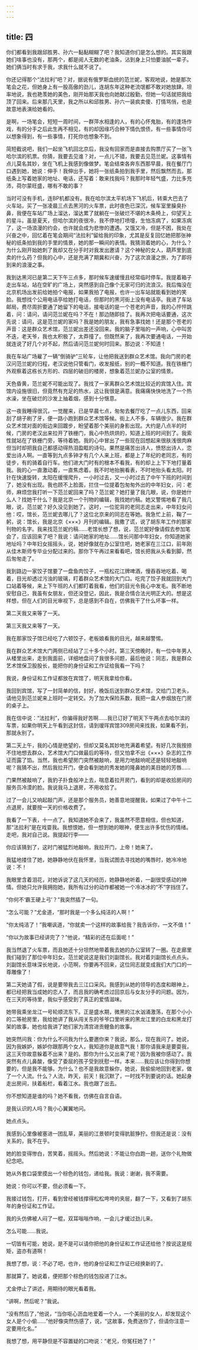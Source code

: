 ```yaml
---
---
---
```

title: 四
---





你们都看到我跟邱胜男、孙六一黏黏糊糊了吧？我知道你们是怎么想的。其实我跟她们啥事也没有，那两个，都是阅人无数的老油条，沾到身上只怕要油腻一辈子。她们俩当时有求于我，求我什么就不说了。

你还记得那个“法拉利”吧？对，据说有俄罗斯血统的范兰妮，客观地说，她是那次笔会之花，但她身上有一股高傲的劲儿，连胡东年这种老流氓都不敢对她放肆。坦率地说，我也艳羡她的美色，刚开始那天我也向她献过殷勤，但她一句话就把我给顶了回来。后来那几天里，我之所以和邱胜男、孙六一装疯卖傻、打情骂俏，也是故意地表演给她看的。

是啊，一场笔会，短短一周时间，一群萍水相逢的人，有的心怀鬼胎，有的逢场作戏，有的分手之后此生再不相见，有的却因缘巧合种下情仇恨债，有一些事情你可以想象得到，有一些事情，打死你也想象不到。

简短截说吧，我们一起坐飞机回北京后，我没有回家而是直接去购票厅买了一张飞哈尔滨的机票。你猜，我要去见谁？对，一点儿不错，我要去见范兰妮。这事情有点儿莫名其妙，坐在飞机上我感到像做梦。笔会结束各奔东西那早晨，我在餐厅门口遇到她，她说：伸手！我伸出手，她将一张纸条拍到我手里，然后飘然而去。那纸条上写着她家的地址、电话，还写着：敢来找我吗？我那时年轻气盛，力比多充沛，荷尔蒙旺盛，哪有不敢的事？

当时可没有手机，连BP机都没有。我在哈尔滨太平机场下飞机后，转乘大巴去了火车站，买了一张凌晨三点去黑河的火车票，此时夜色已深沉，候车室里臊臭扑鼻，我便在车站广场上溜达，溜达累了就躺在一张破烂不堪的木条椅上，仰望天上的星斗。虽是夏天，但哈尔滨的夜很冷，我不停地打喷嚏，生怕冻病了，如果冻病了，这一场浪漫的约会，也许就会成为悲惨的遭遇。又饿又冷，但是不困，我处在兴奋之中，回忆着在笔会期间“法拉利”留给我的印象，尤其是反复回忆她把那张神秘的纸条拍到我的手里的情景，她的那一瞬间的表情。我猜测着她的心，为什么？为什么刚开始她刺了我却又在分手时对我发出邀请？这个神秘的女人，葫芦里到底卖的什么药？但我的心中，还是充满了期冀和兴奋，为了这次浪漫之旅，为了即将到来的浪漫之事。

我到达黑河已是第二天下午三点多，那时候车速缓慢且经常临时停车。我提着箱子走出车站，站在空旷的广场上，突然感到自己像个无家可归的流浪汉。我后悔没在北京机场出发前给她拍个电报，如果我拍了电报，也许一出车站就能看到她的笑脸。我想找个公用电话亭给她打电话，但那时的黑河街上没有电话亭。我进了车站邮局，费尽周折要通了她留下的电话，接电话的是一个苍老的声音，我的心怦怦跳着，问：请问，请问范兰妮在吗？不在！那边随即挂了。我再次把电话要通，这次先说：请问，这是范兰妮的家吗？我是她的朋友，我有急事找她！还是那个苍老的声音：这是群众艺术馆，范兰妮出差还没回来。我的脑子里嗡的一声响，心中叫苦不迭，老天爷，我也太积极了，太莽撞了。但既然来了，我再次要通电话，一开始就连说了好几个对不起，然后请问范兰妮何时回来。那边说：不知道！

我在车站广场雇了一辆“倒骑驴”三轮车，让他把我送到群众艺术馆。我向门房的老汉问范兰妮的归程，老汉说他只管看门，收发报纸，别的一概不知道。我在铁栅门外观察着这栋长方形的、四层的破旧的楼房，想象着范兰妮办公室的情景。

天色昏黄，范兰妮不可能出现了。我找了一家离群众艺术馆比较近的宾馆入住。宾馆内设施很旧，但竟然有充足的热水，这让我很是满意。我痛痛快快地洗了一个热水澡，坐在破烂的沙发上抽着烟，感到十分惬意。

这一夜我睡得很沉，一觉醒来，已是早晨七点，匆匆去餐厅吃了一点儿东西，回来刮了胡子刷了牙，便一路小跑到群众艺术馆等候。街上人不多，车辆很少。我在群众艺术馆对面的街边来回踱步，盼望着那个美丽的身影出现。大约是八点半的时候，门房的老汉出来拉开了铁栅门，我心中热烘烘的，知道上班的时间到了。我索性就站在了铁栅门旁，等待着她。我的心中冒出了一些现在回想起来很肤浅很肉麻但当时却把我自己都感动得热泪盈眶的诗句。果然是痛苦出诗人，愤怒出诗人，恋爱出诗人啊。一直等到九点多钟才有几个人来上班，都是上了年纪的老同志，有的徒步，有的骑着自行车。他们进大门时有的根本不看我，有的却上上下下地打量着我。我的心一直激动着，一直焦虑着。我不时地抬腕看表，不时地抬头看太阳。时针在快速旋转，太阳在缓慢爬升，一小时过去，又一小时过去了中午下班的时间到了，她没有出现。我也顾不上脸面，拦住一位提着包匆匆外出的中年妇女，问：老师，麻烦您我打听一下范兰妮回来了吗？范兰妮？她打量了我几眼，说，你是她什么人？找她干什么？我是北京一个刊物的编辑，我找她约稿。她又警惕地看了我几眼，说，范兰妮？好久没见到她了。这时，一位驼背的老同志走出来，中年妇女问他：哎，馆长，范兰妮去哪儿了？这位北京来的同志在等她。我急忙上前，鞠了一躬，说：馆长，我是北京《×××》月刊的编辑。我撒了谎，说了胡东年工作的那家刊物的名字。我来找范兰妮约稿……老馆长想了想，说，范兰妮好像请假去参加笔会了，应该回来了吧？我说：请问她家的地址……馆长问那中年妇女，你知道她家地址吗？中年妇女摇摇头，说，她好像就在办公室住吧，她老家在三江口，前年刚从佳木斯师专毕业分配过来的。那你下午再过来看看吧，馆长把我从头看到脚，然后匆匆走了。



我到路边一家饺子馆要了一盘鱼肉饺子，一瓶松花江牌啤酒，慢吞吞地吃着、喝着，目光却透过污浊的玻璃，盯着群众艺术馆的大门口。吃完了饺子我就回到大门口站着等候，来上下午班的人们都盯着我看，他们的目光令我心中发毛。我不断地安慰自己，我虽有女朋友，但还没登记，因此，我是合情合法光明正大的。想是这样想，但在人们的目光审视下，总是感到不自在，仿佛我干了什么坏事一样。

第二天我又来等了一天。

第三天我又来等了一天。

我在那家饺子馆已经吃了六顿饺子，老板娘看我的目光，越来越警惕。

我在群众艺术馆大门两侧已经站了三十多个小时。第三天傍晚时，有一位中年男人从楼里出来，走到我面前，详细地盘问了我很多问题，最后他说：同志，我是群众艺术馆保卫股股长，能把你的身份证和工作证给我看一下吗？

我说，身份证和工作证都放在宾馆了，明天我拿给你看。

我回到宾馆，写了一封简单的信，封好，晚饭后送到群众艺术馆，交给门卫老头，请他见到范兰妮来上班时一定转交。为了加大保险系数，我把一盒人参烟放在门房的桌子上。

我在信中说：“法拉利”，你骗得我好苦啊……我已订好了明天下午两点去哈尔滨的车票，如果你明天上午看到这封信，请到瑷珲宾馆309房间来找我，如果看不到，那就永别了。

第二天上午，我的心情是绝望的，但却又莫名其妙地充满着希望。有好几次我按捺不住地想去群众，艺术馆大门口做最后的等待，但又怕拿不出《×××》杂志的工作证而露了馅。当然，我也希望房门突然被敲响，是用力地敲响呢还是轻轻地敲响呢？我猜不出，然后我拉开门，便会看到她的秀发她的隆鼻她的美目她的芳唇……

门果然被敲响了，我豹子扑食般冲上去，喘息着拉开房门，看到的却是收拾房间的服务员冷漠的脸。我说我马上退房，不用收拾了。

过了一会儿又响起敲门声，还是那个服务员，她善意地提醒我，如果过了中午十二点退房，就要按一天的价格收费了。

我看了一下表，十一点了。我知道她不会来了，我虽然不愿意相信，但也知道，那“法拉利”是在戏耍我。我想恨她，但一想到她的眼神，便生出许多忧伤的情绪。走吧，我对自己说。我提起行李——

你应该猜到了，这时门被猛烈地敲响，我拉开门，上帝！她来了。

我猛地搂住了她，她静静地伏在我怀里，当我试图去寻找她的嘴唇时，她冷冷地说：不！

我眼里含着泪花，对她诉说了这几天的经历，她静静地听着，一副很受感动的神情。但她只允许我拥抱她，我所有过分的动作都被她一个冷冰冰的“不”字挡住了。



“你何不‘霸王硬上弓’？”我突然插了一句。

“怎么可能？”尤金道，“那时我是一个多么纯洁的人啊！”

“你太纯洁了！”我嘲讽道，“你就卖一个这样的故事给我？我告诉你，一文不值！”

“你以为故事已经讲完了？”他说，“精彩的还在后面呢！”



我当然退了火车票，而且她还十分坦然地带着我去她的办公室转了一圈。在走廊里我们碰到了那位中年妇女。范兰妮说这是我们刘副馆长。我对着刘副馆长点点头。刘副馆长意味深长地说，小范啊，你要再不回来，这位同志就变成我们大门口的一尊雕像了！

第二天她请了假，说是要带我去三江口采风。我感到从她的领导的态度和眼神上，都已经把我当成她的恋人了，而且我的确考虑过回京后与女友分手的问题。因为，在三天的等待里，我似乎感受到了真正的爱情滋味。

她带我乘坐龙江一号轮顺流东下。正是盛水期，微黑的江水汹涌激荡，在那个小小的二等舱房里，我给她讲了我从闯关东的爷爷口里听来的黑龙江里的白龙和黑龙打架的故事，她也给我讲了她们家为清宫进贡鲤鱼的故事。

她突然问我：你为什么不问我为什么要邀你来？我说，那么，现在我问了。她说，因为我嫉妒，嫉妒你跟那两个女人，我知道你是故意气我！那你请我来是要耍我，这三天你故意躲着不出来？是的。那你为什么又出来了呢？因为我被你感动了。我突然有点儿鼻酸，像受了委屈的孩子受到抚慰一样。本来……我应该让你得到你想要的，但是我不能够。为什么？也不是我故意躲你，她说，我偷偷地回到老家，做了一个人流。什么？人流，昨天，前天！我沉默了，一时找不到要说的话。她起身走出房间，扶着船栏，看着江水。我也跟了出去。

你不想知道是谁的吗？她不看我，仿佛在自言自语。

是我认识的人吗？我小心翼翼地问。

她点点头。

我感到心里像被塞进一团乱草，美丽的江景顿时变得肮脏狰狞。但我还是说：没有关系的，我不在乎。

她的脸变得惨白，苦笑着，摇摇头。然后她说：不能让你白跑一趟，送你个礼物做纪念吧。

她从外套口袋里摸出一个棕色的钱包，递给我。我说：谢谢，我不需要。

她说：你可以不要，但必须看一下。

我接过钱包，打开，看到曾经被钱撑得松松垮垮的夹层，翻了一下，又看到了胡东年的身份证和工作证。

我的头仿佛被人闷了一棍，双耳嗡嗡作响，一会儿才缓过劲儿来。

怎么可能……我说。

一切皆有可能，她说，是不是可以请你把他的身份证和工作证还给他？按说这是规矩，盗亦有道啊！

我想了想，说：不必了吧，也许，他的身份证和工作证已经换新的了。

那就算了。她说着，便把那个棕色的钱包投进了江水。



尤金停止了讲述，用期待的眼光看着我。

“讲啊，然后呢？”我说。

“没有然后了，”他说，“当你呕心沥血地爱着一个人，一个美丽的女人，却发现这个女人是个小偷……”他好像突然伤感了，说，“这故事，免费送你了，但请你注意一定要用化名。”

我想了想，用平静但是不容置疑的口吻说：“老兄，你冤枉她了！”